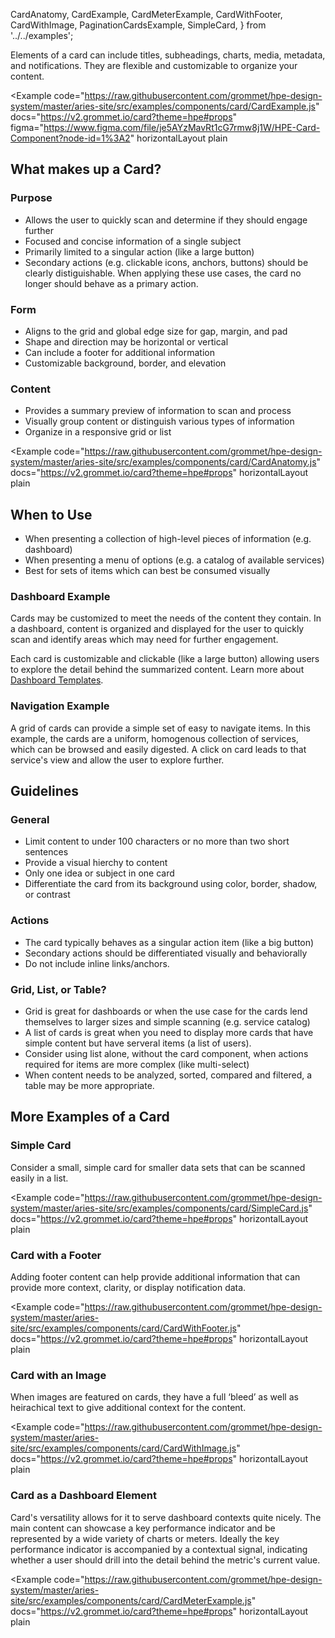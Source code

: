   CardAnatomy,
  CardExample,
  CardMeterExample,
  CardWithFooter,
  CardWithImage,
  PaginationCardsExample,
  SimpleCard,
} from '../../examples';

Elements of a card can include titles, subheadings, charts, media, metadata, and notifications. They are flexible and customizable to organize your content.

<Example
  code="https://raw.githubusercontent.com/grommet/hpe-design-system/master/aries-site/src/examples/components/card/CardExample.js"
  docs="https://v2.grommet.io/card?theme=hpe#props"
  figma="https://www.figma.com/file/je5AYzMavRt1cG7rmw8j1W/HPE-Card-Component?node-id=1%3A2"
  horizontalLayout
  plain
>
  <CardExample />
</Example>

## What makes up a Card?

### Purpose

- Allows the user to quickly scan and determine if they should engage further
- Focused and concise information of a single subject
- Primarily limited to a singular action (like a large button)
- Secondary actions (e.g. clickable icons, anchors, buttons) should be clearly
  distiguishable. When applying these use cases, the card no longer should behave as a primary action.

### Form

- Aligns to the grid and global edge size for gap, margin, and pad
- Shape and direction may be horizontal or vertical
- Can include a footer for additional information
- Customizable background, border, and elevation

### Content

- Provides a summary preview of information to scan and process
- Visually group content or distinguish various types of information
- Organize in a responsive grid or list

<Example
  code="https://raw.githubusercontent.com/grommet/hpe-design-system/master/aries-site/src/examples/components/card/CardAnatomy.js"
  docs="https://v2.grommet.io/card?theme=hpe#props"
  horizontalLayout
  plain
>
  <CardAnatomy />
</Example>

## When to Use

- When presenting a collection of high-level pieces of information (e.g. dashboard)
- When presenting a menu of options (e.g. a catalog of available services)
- Best for sets of items which can best be consumed visually

### Dashboard Example

Cards may be customized to meet the needs of the content they contain.
In a dashboard, content is organized and displayed for the user to quickly
scan and identify areas which may need for further engagement.

Each card is customizable and clickable (like a large button) allowing users to explore
the detail behind the summarized content.
Learn more about [Dashboard Templates](/templates/dashboards).

<ExampleImagePreview
  label="See Cards in a Dashboard"
  href="/templates/dashboards"
  src="/cards-dashboard-example.png"
  alt="HPE Design System Cards Dashboard Example"
/>

### Navigation Example

A grid of cards can provide a simple set of easy to navigate items. In this example,
the cards are a uniform, homogenous collection of services, which can be browsed
and easily digested. A click on card leads to that service's view and allow the user
to explore further.

<ExampleImagePreview
  label="See Cards as Navigation"
  href="/templates/hub-and-spoke-navigation"
  src="/cards-navigation-example.png"
  alt="HPE Design System Card Navigation Example"
/>

## Guidelines

### General

- Limit content to under 100 characters or no more than two short sentences
- Provide a visual hierchy to content
- Only one idea or subject in one card
- Differentiate the card from its background using color, border, shadow, or contrast

### Actions

- The card typically behaves as a singular action item (like a big button)
- Secondary actions should be differentiated visually and behaviorally
- Do not include inline links/anchors.

### Grid, List, or Table?

- Grid is great for dashboards or when the use case for the cards lend themselves
  to larger sizes and simple scanning (e.g. service catalog)
- A list of cards is great when you need to display more cards that have simple
  content but have serveral items (a list of users).
- Consider using list alone, without the card component, when actions required for
  items are more complex (like multi-select)
- When content needs to be analyzed, sorted, compared and filtered, a table may
  be more appropriate.

## More Examples of a Card

### Simple Card

Consider a small, simple card for smaller data sets that can be scanned easily in a list.

<Example
  code="https://raw.githubusercontent.com/grommet/hpe-design-system/master/aries-site/src/examples/components/card/SimpleCard.js"
  docs="https://v2.grommet.io/card?theme=hpe#props"
  horizontalLayout
  plain
>
  <SimpleCard />
</Example>

### Card with a Footer

Adding footer content can help provide additional information that can provide more context, clarity, or display notification data.

<Example
  code="https://raw.githubusercontent.com/grommet/hpe-design-system/master/aries-site/src/examples/components/card/CardWithFooter.js"
  docs="https://v2.grommet.io/card?theme=hpe#props"
  horizontalLayout
  plain
>
  <CardWithFooter />
</Example>

### Card with an Image

When images are featured on cards, they have a full ‘bleed’ as well as heirachical text to give additional context for the content.

<Example
  code="https://raw.githubusercontent.com/grommet/hpe-design-system/master/aries-site/src/examples/components/card/CardWithImage.js"
  docs="https://v2.grommet.io/card?theme=hpe#props"
  horizontalLayout
  plain
>
  <CardWithImage />
</Example>

### Card as a Dashboard Element

Card's versatility allows for it to serve dashboard contexts quite nicely. The main content can
showcase a key performance indicator and be represented by a wide variety of charts or meters. Ideally the
key performance indicator is accompanied by a contextual signal, indicating whether a user should
drill into the detail behind the metric's current value.

<Example
  code="https://raw.githubusercontent.com/grommet/hpe-design-system/master/aries-site/src/examples/components/card/CardMeterExample.js"
  docs="https://v2.grommet.io/card?theme=hpe#props"
  horizontalLayout
  plain
>
  <CardMeterExample />
</Example>
